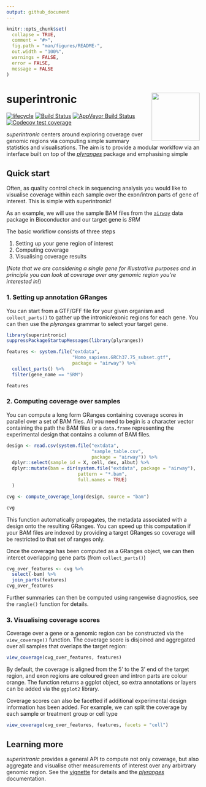 ```yaml
---
output: github_document
---
```


<!-- README.md is generated from README.Rmd. Please edit that file -->

```r
knitr::opts_chunk$set(
  collapse = TRUE,
  comment = "#>",
  fig.path = "man/figures/README-",
  out.width = "100%",
  warnings = FALSE,
  error = FALSE,
  message = FALSE
)

```
# superintronic <img id="superintronic" src="man/figures/superintronic.png" align="right" width = "125" />

[![lifecycle](https://img.shields.io/badge/lifecycle-experimental-orange.svg)](https://www.tidyverse.org/lifecycle/#experimental)
[![Build Status](https://travis-ci.org/sa-lee/superintronic.svg?branch=master)](https://travis-ci.org/sa-lee/superintronic)
[![AppVeyor Build Status](https://ci.appveyor.com/api/projects/status/github/sa-lee/superintronic?branch=master&svg=true)](https://ci.appveyor.com/project/sa-lee/superintronic)
[![Codecov test coverage](https://codecov.io/gh/sa-lee/superintronic/branch/master/graph/badge.svg)](https://codecov.io/gh/sa-lee/superintronic?branch=master)



_superintronic_ centers around exploring coverage over genomic
regions via computing simple summary statistics and visualisations. 
The aim is to provide a modular worklfow via an interface built on top of the 
[_plyranges_](https://sa-lee.github.io/plyranges/index.html) package and 
emphasising simple 


## Quick start 

Often, as quality control check in sequencing analysis you would like
to visualise coverage within each sample over the exon/intron parts of 
gene of interest.  This is simple with superintronic! 

As an example, we will use the sample
BAM files from the  [`airway`](https://bioconductor.org/packages/release/data/experiment/html/airway.html) data package in Bioconductor and our target gene is _SRM_  

The basic workflow consists of three steps  

1. Setting up your gene region of interest 
2. Computing coverage
3. Visualising coverage results

(_Note that we are considering a single gene for illustrative purposes
and in principle you can look at coverage over any genomic region you're 
interested in!_)

### 1. Setting up annotation GRanges

You can start from a GTF/GFF file for your given organism and `collect_parts()`
to gather up the intronic/exonic regions for each gene. You can then use the
_plyranges_ grammar to select your target gene.

```r
library(superintronic)
suppressPackageStartupMessages(library(plyranges))

features <- system.file("extdata", 
                        "Homo_sapiens.GRCh37.75_subset.gtf", 
                        package = "airway") %>% 
  collect_parts() %>% 
  filter(gene_name == "SRM")

features
```


### 2. Computing coverage over samples

You can compute a long form GRanges containing coverage scores in parallel over
a set of BAM files. All you need to begin is a character vector containing
the path the BAM files or a `data.frame` representing the experimental design
that contains a column of BAM files.

```r
design <- read.csv(system.file("extdata", 
                               "sample_table.csv", 
                               package = "airway")) %>% 
  dplyr::select(sample_id = X, cell, dex, albut) %>% 
  dplyr::mutate(bam = dir(system.file("extdata", package = "airway"), 
                          pattern = "*.bam",
                          full.names = TRUE)
  )

cvg <- compute_coverage_long(design, source = "bam")

cvg 
```

This function automatically propagates, the metadata associated
with a design onto the resulting GRanges. You can speed up this computation
if your BAM files are indexed by providing a target GRanges so coverage 
will be restricted to that set of ranges only.

Once the coverage has been computed as a GRanges object, 
we can then intercet overlapping gene parts (from `collect_parts()`) 

```r
cvg_over_features <- cvg %>% 
  select(-bam) %>% 
  join_parts(features)
cvg_over_features
```

Further summaries can then be computed using rangewise diagnostics,
see the `rangle()` function for details.

### 3. Visualising coverage scores

Coverage over a gene or a genomic region can be constructed via
the `view_coverage()` function. The coverage score is disjoined
and aggregated over all samples that overlaps the target region:

```r
view_coverage(cvg_over_features, features)
```

By default, the coverage is aligned from the 5' to the 3' end of the target
region, and exon regions are coloured green and intron parts are colour orange. 
The function returns a ggplot object, so extra annotations or layers can be added
via the `ggplot2` library. 


Coverage scores can also be facetted if additional 
experimental design information has been added. For example, we can split the
coverage by each sample or treatment group or cell type


```r
view_coverage(cvg_over_features, features, facets = "cell")
```


## Learning more

_superintronic_ provides a general API to compute not only coverage, 
but also aggregate and visualise other measurements of interest over
any arbirtrary genomic region. See the [vignette]() for details and 
the [_plyranges_](https://sa-lee.github.io/plyranges/index.html#learning-more)
documentation. 